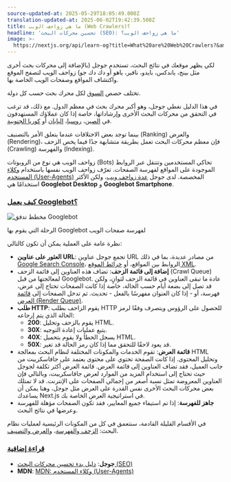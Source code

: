 ```yaml
---
source-updated-at: 2025-05-29T18:05:49.000Z
translation-updated-at: 2025-06-02T19:42:39.508Z
title: ما هي زواحف الويب (Web Crawlers)؟
headline: 'تحسين محركات البحث (SEO): ما هي زواحف الويب؟'
image: >-
  https://nextjs.org/api/learn-og?title=What%20are%20Web%20Crawlers?&amp;chapter=3
---
```


لكي يظهر موقعك في نتائج البحث، تستخدم جوجل (بالإضافة إلى محركات بحث أخرى مثل بينج، ياندكس، بايدو، نافير، ياهو أو دك دك جو) زواحف الويب لتصفح الموقع واكتشاف المواقع وصفحات الويب الخاصة بها.

تختلف حصص [السوق](https://gs.statcounter.com/search-engine-market-share) لكل محرك بحث حسب كل دولة.

في هذا الدليل نغطي جوجل، وهو أكبر محرك بحث في معظم الدول. مع ذلك، قد ترغب في التحقق من محركات البحث الأخرى وإرشاداتها، خاصة إذا كان عملاؤك المستهدفون في [الصين](https://gs.statcounter.com/search-engine-market-share/all/china)، [روسيا](https://gs.statcounter.com/search-engine-market-share/all/russian-federation)، [اليابان](https://gs.statcounter.com/search-engine-market-share/all/japan) أو [كوريا الجنوبية](https://gs.statcounter.com/search-engine-market-share/all/south-korea).

بينما توجد بعض الاختلافات عندما يتعلق الأمر بالتصنيف (Ranking) والعرض (Rendering)، فإن معظم محركات البحث تعمل بطريقة متشابهة جدًا فيما يخص الزحف (Crawling) والفهرسة (Indexing).

زواحف الويب هي نوع من الروبوتات (Bots) تحاكي المستخدمين وتتنقل عبر الروابط الموجودة على المواقع لفهرسة الصفحات. تعرّف زواحف الويب نفسها باستخدام [وكلاء المستخدم (User-Agents)](https://developer.mozilla.org/docs/Web/HTTP/Headers/User-Agent) المخصصة. لدى جوجل [عدة زواحف ويب](https://developers.google.com/search/docs/advanced/crawling/overview-google-crawlers)، ولكن الأكثر استخدامًا هي **Googlebot Desktop** و **Googlebot Smartphone**.

### [كيف يعمل Googlebot؟](#how-does-googlebot-work)

![مخطط تدفق Googlebot](https://h8DxKfmAPhn8O0p3.public.blob.vercel-storage.com/learn/pages-router/seo/googlebot.png)

الرحلة التي يقوم بها Googlebot لفهرسة صفحات الويب

نظرة عامة على العملية يمكن أن تكون كالتالي:

*   **العثور على عناوين URL**: تجمع جوجل عناوين URL من مصادر عديدة، بما في ذلك [Google Search Console](https://search.google.com/search-console)، الروابط بين المواقع، أو [خرائط الموقع XML](https://developers.google.com/search/docs/advanced/sitemaps/overview).
*   **إضافة إلى قائمة الزحف**: تضاف هذه العناوين إلى قائمة الزحف (Crawl Queue) لمعالجتها من قبل Googlebot. عادة ما تبقى العناوين في قائمة الزحف لثوانٍ، ولكن قد تصل إلى بضعة أيام حسب الحالة، خاصة إذا كانت الصفحات تحتاج إلى عرض، فهرسة، أو - إذا كان العنوان مفهرسًا بالفعل - تحديث. ثم تدخل الصفحات إلى [قائمة العرض (Render Queue)](/learn/seo/rendering-and-ranking).
*   **طلب HTTP**: يقوم الزاحف بطلب HTTP للحصول على الرؤوس ويتصرف وفقًا لرمز الحالة الذي يتم إرجاعه:
    *   **200**: يقوم بالزحف وتحليل HTML.
    *   **30X**: يتبع عمليات إعادة التوجيه.
    *   **40X**: يسجل الخطأ ولا يقوم بتحميل HTML.
    *   **50X**: قد يعود لاحقًا للتحقق مما إذا كان رمز الحالة قد تغير.
*   **قائمة العرض**: تقوم الخدمات والمكونات المختلفة لنظام البحث بمعالجة HTML وتحليل المحتوى. إذا كانت الصفحة تحتوي على محتوى يعتمد على جافاسكريبت من جانب العميل، فقد تضاف العناوين إلى قائمة العرض. قائمة العرض أكثر تكلفة لجوجل حيث تحتاج إلى استخدام المزيد من الموارد لعرض جافاسكريبت، وبالتالي فإن العناوين المعروضة تمثل نسبة أصغر من إجمالي الصفحات على الإنترنت. قد لا تمتلك بعض محركات البحث الأخرى نفس القدرة على العرض مثل جوجل، وهنا يمكن أن يساعدك Next.js في استراتيجية العرض الخاصة بك.
*   **جاهز للفهرسة**: إذا تم استيفاء جميع المعايير، فقد تكون الصفحات مؤهلة للفهرسة وعرضها في نتائج البحث.

في الأقسام القليلة القادمة، سنتعمق في كل من المكونات الرئيسية لعمليات نظام البحث: [الزحف والفهرسة](/learn/seo/crawling-and-indexing)، و[العرض والتصنيف](/learn/seo/rendering-and-ranking).

### [قراءة إضافية](#further-reading)

*   **جوجل**: [دليل بدء تحسين محركات البحث (SEO)](https://developers.google.com/search/docs/beginner/seo-starter-guide)
*   **MDN**: [MDN: وكلاء المستخدم (User-Agents)](https://developer.mozilla.org/docs/Web/HTTP/Headers/User-Agent)